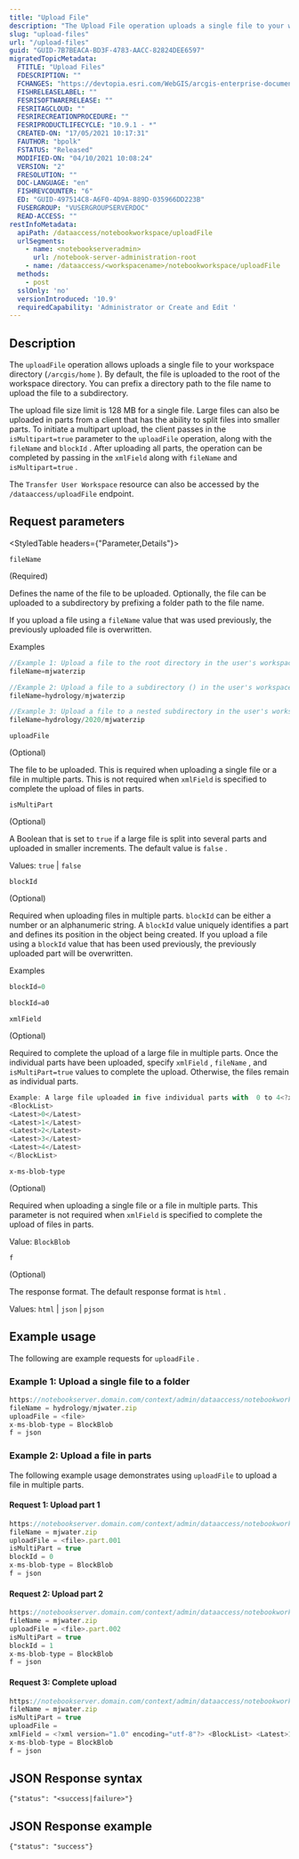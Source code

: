 ```yaml
---
title: "Upload File"
description: "The Upload File operation uploads a single file to your workspace directory (/arcgis/home)."
slug: "upload-files"
url: "/upload-files"
guid: "GUID-7B7BEACA-BD3F-4783-AACC-82824DEE6597"
migratedTopicMetadata:
  FTITLE: "Upload Files"
  FDESCRIPTION: ""
  FCHANGES: "https://devtopia.esri.com/WebGIS/arcgis-enterprise-documentation/issues/3214"
  FISHRELEASELABEL: ""
  FESRISOFTWARERELEASE: ""
  FESRITAGCLOUD: ""
  FESRIRECREATIONPROCEDURE: ""
  FESRIPRODUCTLIFECYCLE: "10.9.1 - *"
  CREATED-ON: "17/05/2021 10:17:31"
  FAUTHOR: "bpolk"
  FSTATUS: "Released"
  MODIFIED-ON: "04/10/2021 10:08:24"
  VERSION: "2"
  FRESOLUTION: ""
  DOC-LANGUAGE: "en"
  FISHREVCOUNTER: "6"
  ED: "GUID-497514C8-A6F0-4D9A-889D-035966DD223B"
  FUSERGROUP: "VUSERGROUPSERVERDOC"
  READ-ACCESS: ""
restInfoMetadata:
  apiPath: /dataaccess/notebookworkspace/uploadFile
  urlSegments:
    - name: <notebookserveradmin>
      url: /notebook-server-administration-root
    - name: /dataaccess/<workspacename>/notebookworkspace/uploadFile
  methods:
    - post
  sslOnly: 'no'
  versionIntroduced: '10.9'
  requiredCapability: 'Administrator or Create and Edit '
---
```


## Description

The `uploadFile`  operation allows uploads a single file to your workspace directory (`/arcgis/home` ). By default, the file is uploaded to the root of the workspace directory. You can prefix a directory path to the file name to upload the file to a subdirectory. 

The upload file size limit is 128 MB for a single file. Large files can also be uploaded in parts from a client that has the ability to split files into smaller parts. To initiate a multipart upload, the client passes in the `isMultipart=true`  parameter to the `uploadFile`  operation, along with the `fileName`  and `blockId` . After uploading all parts, the operation can be completed by passing in the `xmlField`  along with `fileName`  and `isMultipart=true` .

<Note type>

The `Transfer User Workspace` resource can also be accessed by the `/dataaccess/uploadFile` endpoint. 

</Note>


##  Request parameters

<StyledTable headers={"Parameter,Details"}>

<StyledTableRow>

<StyledTableCell cellStyle="markdown">

`fileName` 

(Required)

</StyledTableCell>

<StyledTableCell cellStyle="markdown">

Defines the name of the file to be uploaded. Optionally, the file can be uploaded to a subdirectory by prefixing a folder path to the file name.

If you upload a file using a `fileName`  value that was used previously, the previously uploaded file is overwritten.

Examples

```javascript
//Example 1: Upload a file to the root directory in the user's workspace
fileName=mjwaterzip

//Example 2: Upload a file to a subdirectory () in the user's workspace
fileName=hydrology/mjwaterzip

//Example 3: Upload a file to a nested subdirectory in the user's workspace
fileName=hydrology/2020/mjwaterzip

```

 

</StyledTableCell>

</StyledTableRow>

<StyledTableRow>

<StyledTableCell cellStyle="markdown">

`uploadFile` 

(Optional)

</StyledTableCell>

<StyledTableCell cellStyle="markdown">

The file to be uploaded. This is required when uploading a single file or a file in multiple parts. This is not required when `xmlField`  is specified to complete the upload of files in parts.

</StyledTableCell>

</StyledTableRow>

<StyledTableRow>

<StyledTableCell cellStyle="markdown">

`isMultiPart` 

(Optional)

</StyledTableCell>

<StyledTableCell cellStyle="markdown">

A Boolean that is set to `true`  if a large file is split into several parts and uploaded in smaller increments. The default value is `false` .

Values: `true`  \| `false` 

</StyledTableCell>

</StyledTableRow>

<StyledTableRow>

<StyledTableCell cellStyle="markdown">

`blockId` 

(Optional)

</StyledTableCell>

<StyledTableCell cellStyle="markdown">

Required when uploading files in multiple parts. `blockId`  can be either a number or an alphanumeric string. A `blockId`  value uniquely identifies a part and defines its position in the object being created. If you upload a file using a `blockId`  value that has been used previously, the previously uploaded part will be overwritten. 

Examples

```javascript
blockId=0

blockId=a0

```

 

</StyledTableCell>

</StyledTableRow>

<StyledTableRow>

<StyledTableCell cellStyle="markdown">

`xmlField` 

(Optional)

</StyledTableCell>

<StyledTableCell cellStyle="markdown">

Required to complete the upload of a large file in multiple parts. Once the individual parts have been uploaded, specify `xmlField` , `fileName` , and `isMultiPart=true` values to complete the upload. Otherwise, the files remain as individual parts.

```javascript
Example: A large file uploaded in five individual parts with  0 to 4<?xml version="1.0" encoding="utf-8"?>
<BlockList>
<Latest>0</Latest>
<Latest>1</Latest>
<Latest>2</Latest>
<Latest>3</Latest>
<Latest>4</Latest>
</BlockList>
```

 

</StyledTableCell>

</StyledTableRow>

<StyledTableRow>

<StyledTableCell cellStyle="markdown">

`x-ms-blob-type` 

(Optional)

</StyledTableCell>

<StyledTableCell cellStyle="markdown">

Required when uploading a single file or a file in multiple parts. This parameter is not required when `xmlField`  is specified to complete the upload of files in parts.

Value: `BlockBlob` 

</StyledTableCell>

</StyledTableRow>

<StyledTableRow>

<StyledTableCell cellStyle="markdown">

`f` 

(Optional)

</StyledTableCell>

<StyledTableCell cellStyle="markdown">

The response format. The default response format is `html` .

Values: `html`  \| `json`  \| `pjson` 

</StyledTableCell>

</StyledTableRow>

</StyledTable>

## Example usage

The following are example requests for `uploadFile` .

### Example 1: Upload a single file to a folder

```javascript
https://notebookserver.domain.com/context/admin/dataaccess/notebookworkspace/uploadFile
fileName = hydrology/mjwater.zip
uploadFile = <file>
x-ms-blob-type = BlockBlob
f = json
```

 

### Example 2: Upload a file in parts

The following example usage demonstrates using `uploadFile`  to upload a file in multiple parts.

#### Request 1: Upload part 1

```javascript
https://notebookserver.domain.com/context/admin/dataaccess/notebookworkspace/uploadFile
fileName = mjwater.zip
uploadFile = <file>.part.001
isMultiPart = true
blockId = 0
x-ms-blob-type = BlockBlob
f = json
```

 

#### Request 2: Upload part 2

```javascript
https://notebookserver.domain.com/context/admin/dataaccess/notebookworkspace/uploadFile
fileName = mjwater.zip
uploadFile = <file>.part.002
isMultiPart = true
blockId = 1
x-ms-blob-type = BlockBlob
f = json
```

 

#### Request 3: Complete upload

```javascript
https://notebookserver.domain.com/context/admin/dataaccess/notebookworkspace/uploadFile
fileName = mjwater.zip
isMultiPart = true
uploadFile = 
xmlField = <?xml version="1.0" encoding="utf-8"?> <BlockList> <Latest>1</Latest> <Latest>2</Latest></BlockList>
x-ms-blob-type = BlockBlob
f = json
```

 

## JSON Response syntax

```other
{"status": "<success|failure>"}
```

 

## JSON Response example

```other
{"status": "success"}
```

 
